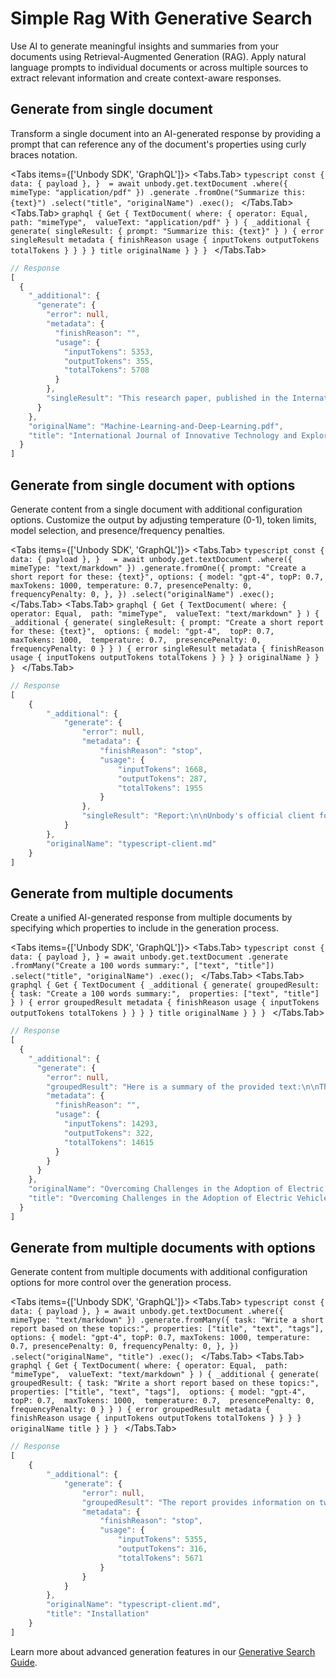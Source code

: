 
# Simple Rag With Generative Search

Use AI to generate meaningful insights and summaries from your documents using Retrieval-Augmented Generation (RAG). Apply natural language prompts to individual documents or across multiple sources to extract relevant information and create context-aware responses.

## Generate from single document
Transform a single document into an AI-generated response by providing a prompt that can reference any of the document's properties using curly braces notation.

<Tabs items={['Unbody SDK', 'GraphQL']}>
  <Tabs.Tab>
    ```typescript
    const {
      data: { payload },
    }  = await unbody.get.textDocument
          .where({ mimeType: "application/pdf" })
          .generate
          .fromOne("Summarize this: {text}")
          .select("title", "originalName")
          .exec();
    ```
  </Tabs.Tab>
  <Tabs.Tab>
    ```graphql
    {
      Get {
        TextDocument(
          where: {
            operator: Equal, 
            path: "mimeType", 
            valueText: "application/pdf"
          }
        ) {
          _additional {
            generate(
              singleResult: {
                prompt: "Summarize this: {text}"
              }
            ) {
              error
              singleResult
              metadata {
                finishReason
                usage {
                  inputTokens
                  outputTokens
                  totalTokens
                }
              }
            }
          }
          title
          originalName
        }
      }
    }
    ```
  </Tabs.Tab>
</Tabs>

```typescript
// Response
[
  {
    "_additional": {
      "generate": {
        "error": null,
        "metadata": {
          "finishReason": "",
          "usage": {
            "inputTokens": 5353,
            "outputTokens": 355,
            "totalTokens": 5708
          }
        },
        "singleResult": "This research paper, published in the International Journal of Innovative Technology and Exploring Engineering, explores the relationship between machine learning and deep learning, two branches of artificial intelligence that are integral to data science..."
      }
    },
    "originalName": "Machine-Learning-and-Deep-Learning.pdf",
    "title": "International Journal of Innovative Technology and Exploring Engineering (IJITEE)"
  }
]
```

## Generate from single document with options
Generate content from a single document with additional configuration options. Customize the output by adjusting temperature (0-1), token limits, model selection, and presence/frequency penalties.

<Tabs items={['Unbody SDK', 'GraphQL']}>
  <Tabs.Tab>
    ```typescript
    const {
      data: { payload },
    }   = await unbody.get.textDocument
            .where({ mimeType: "text/markdown" })
            .generate.fromOne({
                prompt: "Create a short report for these: {text}",
                options: {
                    model: "gpt-4",
                    topP: 0.7,
                    maxTokens: 1000,
                    temperature: 0.7,
                    presencePenalty: 0,
                    frequencyPenalty: 0,
                },
            })
            .select("originalName")
            .exec();
    ```
  </Tabs.Tab>
  <Tabs.Tab>
    ```graphql
    {
      Get {
        TextDocument(
          where: {
            operator: Equal, 
            path: "mimeType", 
            valueText: "text/markdown"
          }
        ) {
          _additional {
            generate(
              singleResult: {
                prompt: "Create a short report for these: {text}", 
                options: {
                  model: "gpt-4", 
                  topP: 0.7, 
                  maxTokens: 1000, 
                  temperature: 0.7, 
                  presencePenalty: 0, 
                  frequencyPenalty: 0
                }
              }
            ) {
              error
              singleResult
              metadata {
                finishReason
                usage {
                  inputTokens
                  outputTokens
                  totalTokens
                }
              }
            }
          }
          originalName
        }
      }
    }
    ```
  </Tabs.Tab>
</Tabs>

```typescript
// Response
[
    {
        "_additional": {
            "generate": {
                "error": null,
                "metadata": {
                    "finishReason": "stop",
                    "usage": {
                        "inputTokens": 1668,
                        "outputTokens": 287,
                        "totalTokens": 1955
                    }
                },
                "singleResult": "Report:\n\nUnbody's official client for Typescript/Javascript is a powerful tool..."
            }
        },
        "originalName": "typescript-client.md"
    }
]
```

## Generate from multiple documents
Create a unified AI-generated response from multiple documents by specifying which properties to include in the generation process.

<Tabs items={['Unbody SDK', 'GraphQL']}>
  <Tabs.Tab>
    ```typescript
    const {
      data: { payload },
    } = await unbody.get.textDocument
          .generate
          .fromMany("Create a 100 words summary:", ["text", "title"])
          .select("title", "originalName")
          .exec();
    ```
  </Tabs.Tab>
  <Tabs.Tab>
    ```graphql
    {
      Get {
        TextDocument {
          _additional {
            generate(
              groupedResult: {
                task: "Create a 100 words summary:", 
                properties: ["text", "title"]
              }
            ) {
              error
              groupedResult
              metadata {
                finishReason
                usage {
                  inputTokens
                  outputTokens
                  totalTokens
                }
              }
            }
          }
          title
          originalName
        }
      }
    }
    ```
  </Tabs.Tab>
</Tabs>

```typescript
// Response
[
  {
    "_additional": {
      "generate": {
        "error": null,
        "groupedResult": "Here is a summary of the provided text:\n\nThe text includes a variety of topics...",
        "metadata": {
          "finishReason": "",
          "usage": {
            "inputTokens": 14293,
            "outputTokens": 322,
            "totalTokens": 14615
          }
        }
      }
    },
    "originalName": "Overcoming Challenges in the Adoption of Electric Vehicles_ A Roadmap for Urban Transformation.docx",
    "title": "Overcoming Challenges in the Adoption of Electric Vehicles: A Roadmap for Urban Transformation"
  }
]
```

## Generate from multiple documents with options
Generate content from multiple documents with additional configuration options for more control over the generation process.

<Tabs items={['Unbody SDK', 'GraphQL']}>
  <Tabs.Tab>
    ```typescript
    const {
      data: { payload },
    } = await unbody.get.textDocument
          .where({ mimeType: "text/markdown" })
          .generate.fromMany({
              task: "Write a short report based on these topics:",
              properties: ["title", "text", "tags"],
              options: {
                  model: "gpt-4",
                  topP: 0.7,
                  maxTokens: 1000,
                  temperature: 0.7,
                  presencePenalty: 0,
                  frequencyPenalty: 0,
              },
          })
          .select("originalName", "title")
          .exec();
    ```
  </Tabs.Tab>
  <Tabs.Tab>
    ```graphql
    {
      Get {
        TextDocument(
          where: {
            operator: Equal, 
            path: "mimeType", 
            valueText: "text/markdown"
          }
        ) {
          _additional {
            generate(
              groupedResult: {
                task: "Write a short report based on these topics:", 
                properties: ["title", "text", "tags"], 
                options: {
                  model: "gpt-4", 
                  topP: 0.7, 
                  maxTokens: 1000, 
                  temperature: 0.7, 
                  presencePenalty: 0, 
                  frequencyPenalty: 0
                }
              }
            ) {
              error
              groupedResult
              metadata {
                finishReason
                usage {
                  inputTokens
                  outputTokens
                  totalTokens
                }
              }
            }
          }
          originalName
          title
        }
      }
    }
    ```
  </Tabs.Tab>
</Tabs>

```typescript
// Response
[
    {
        "_additional": {
            "generate": {
                "error": null,
                "groupedResult": "The report provides information on two main topics...",
                "metadata": {
                    "finishReason": "stop",
                    "usage": {
                        "inputTokens": 5355,
                        "outputTokens": 316,
                        "totalTokens": 5671
                    }
                }
            }
        },
        "originalName": "typescript-client.md",
        "title": "Installation"
    }
]
```

Learn more about advanced generation features in our [Generative Search Guide](/content-api/generative).